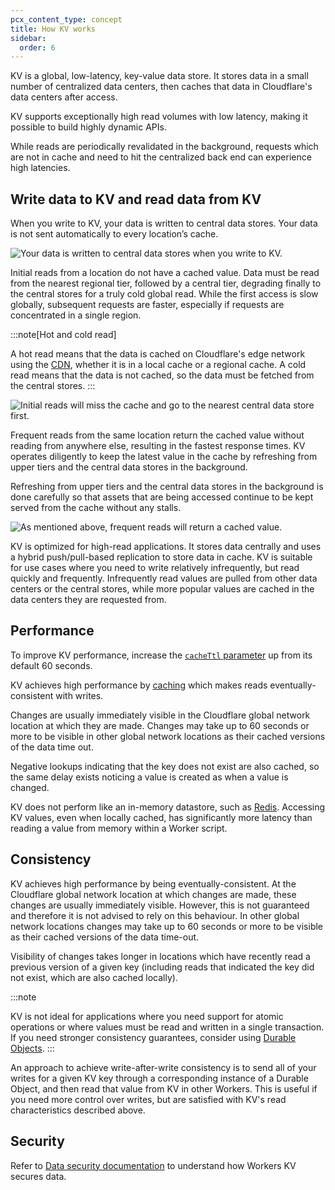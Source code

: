 ```yaml
---
pcx_content_type: concept
title: How KV works
sidebar:
  order: 6
---
```


KV is a global, low-latency, key-value data store. It stores data in a small number of centralized data centers, then caches that data in Cloudflare's data centers after access.

KV supports exceptionally high read volumes with low latency, making it possible to build highly dynamic APIs.

While reads are periodically revalidated in the background, requests which are not in cache and need to hit the centralized back end can experience high latencies.

## Write data to KV and read data from KV

When you write to KV, your data is written to central data stores. Your data is not sent automatically to every location’s cache.

![Your data is written to central data stores when you write to KV.](~/assets/images/kv/kv-write.svg)

Initial reads from a location do not have a cached value. Data must be read from the nearest regional tier, followed by a central tier, degrading finally to the central stores for a truly cold global read. While the first access is slow globally, subsequent requests are faster, especially if requests are concentrated in a single region.

:::note[Hot and cold read]

A hot read means that the data is cached on Cloudflare's edge network using the [CDN](https://developers.cloudflare.com/cache/), whether it is in a local cache or a regional cache. A cold read means that the data is not cached, so the data must be fetched from the central stores.
:::

![Initial reads will miss the cache and go to the nearest central data store first.](~/assets/images/kv/kv-slow-read.svg)

Frequent reads from the same location return the cached value without reading from anywhere else, resulting in the fastest response times. KV operates diligently to keep the latest value in the cache by refreshing from upper tiers and the central data stores in the background.

Refreshing from upper tiers and the central data stores in the background is done carefully so that assets that are being accessed continue to be kept served from the cache without any stalls.

![As mentioned above, frequent reads will return a cached value.](~/assets/images/kv/kv-fast-read.svg)

KV is optimized for high-read applications. It stores data centrally and uses a hybrid push/pull-based replication to store data in cache. KV is suitable for use cases where you need to write relatively infrequently, but read quickly and frequently. Infrequently read values are pulled from other data centers or the central stores, while more popular values are cached in the data centers they are requested from.

## Performance

To improve KV performance, increase the [`cacheTtl` parameter](/kv/api/read-key-value-pairs/#cachettl-parameter) up from its default 60 seconds.

KV achieves high performance by [caching](https://www.cloudflare.com/en-gb/learning/cdn/what-is-caching/) which makes reads eventually-consistent with writes.

Changes are usually immediately visible in the Cloudflare global network location at which they are made. Changes may take up to 60 seconds or more to be visible in other global network locations as their cached versions of the data time out.

Negative lookups indicating that the key does not exist are also cached, so the same delay exists noticing a value is created as when a value is changed.

KV does not perform like an in-memory datastore, such as [Redis](https://redis.io). Accessing KV values, even when locally cached, has significantly more latency than reading a value from memory within a Worker script.

## Consistency

KV achieves high performance by being eventually-consistent. At the Cloudflare global network location at which changes are made, these changes are usually immediately visible. However, this is not guaranteed and therefore it is not advised to rely on this behaviour. In other global network locations changes may take up to 60 seconds or more to be visible as their cached versions of the data time-out.

Visibility of changes takes longer in locations which have recently read a previous version of a given key (including reads that indicated the key did not exist, which are also cached locally).

:::note

KV is not ideal for applications where you need support for atomic operations or where values must be read and written in a single transaction.
If you need stronger consistency guarantees, consider using [Durable Objects](/durable-objects/).
:::

An approach to achieve write-after-write consistency is to send all of your writes for a given KV key through a corresponding instance of a Durable Object, and then read that value from KV in other Workers. This is useful if you need more control over writes, but are satisfied with KV's read characteristics described above.

## Security

Refer to [Data security documentation](/kv/reference/data-security/) to understand how Workers KV secures data.

